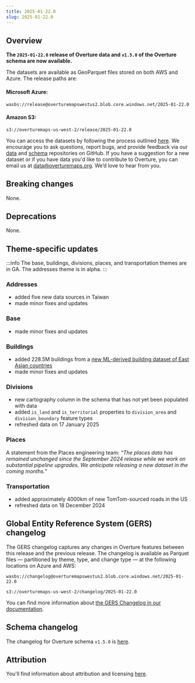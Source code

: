```yaml
---
title: 2025-01-22.0
slug: 2025-01-22.0
---
```


## Overview

**The `2025-01-22.0` release of Overture data and `v1.5.0` of the Overture schema are now available.** 

The datasets are available as GeoParquet files stored on both AWS and Azure. The release paths are:

#### Microsoft Azure:
```
wasbs://release@overturemapswestus2.blob.core.windows.net/2025-01-22.0
```

#### Amazon S3:
```
s3://overturemaps-us-west-2/release/2025-01-22.0
```

You can access the datasets by following the process outlined [here](/getting-data). We encourage you to ask questions, report bugs, and provide feedback via our [data](https://github.com/OvertureMaps/data) and [schema](https://github.com/OvertureMaps/schema) repositories on GitHub. If you have a suggestion for a new dataset or if you have data you'd like to contribute to Overture, you can email us at data@overturemaps.org. We’d love to hear from you.


## Breaking changes

None. 

## Deprecations

None.

## Theme-specific updates

:::info
The base, buildings, divisions, places, and transportation themes are in GA. The addresses theme is in alpha. 
:::

### Addresses
- added five new data sources in Taiwan
- made minor fixes and updates

### Base
- made minor fixes and updates

### Buildings
- added 228.5M buildings from a [new ML-derived building dataset of East Asian countries](https://zenodo.org/records/8174931)
- made minor fixes and updates

### Divisions
- new cartography column in the schema that has not yet been populated with data
- added `is_land` and `is_territorial` properties to `division_area` and `division_boundary` feature types
- refreshed data on 17 January 2025

### Places
A statement from the Places engineering team: _“The places data has remained unchanged since the September 2024 release while we work on substantial pipeline upgrades. We anticipate releasing a new dataset in the coming months.”_

### Transportation
- added approximately 4000km of new TomTom-sourced roads in the US
- refreshed data on 18 December 2024
  
## Global Entity Reference System (GERS) changelog

The GERS changelog captures any changes in Overture features between this release and the previous release. The changelog is available as Parquet files &mdash; partitioned by theme, type, and change type &mdash; at the following locations on Azure and AWS:

```
wasbs://changelog@overturemapswestus2.blob.core.windows.net/2025-01-22.0
```
```
s3://overturemaps-us-west-2/changelog/2025-01-22.0
```

You can find more information about [the GERS Changelog in our documentation](https://docs.overturemaps.org/gers/changelog/).

## Schema changelog
The changelog for Overture schema `v1.5.0` is [here](https://github.com/OvertureMaps/schema/releases). 

## Attribution  

You'll find information about attribution and licensing [here](/attribution).
